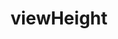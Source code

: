 ---
title: viewHeight
description: viewHeight
sidebar:
  label: viewHeight
  order: 1
  badge:
    text: Outdated
    variant: caution
---